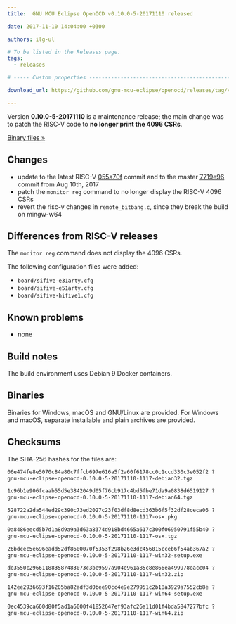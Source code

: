 ```yaml
---
title:  GNU MCU Eclipse OpenOCD v0.10.0-5-20171110 released

date: 2017-11-10 14:04:00 +0300

authors: ilg-ul

# To be listed in the Releases page.
tags:
  - releases

# ----- Custom properties -----------------------------------------------------

download_url: https://github.com/gnu-mcu-eclipse/openocd/releases/tag/v0.10.0-5-20171110/

---
```


Version **0.10.0-5-20171110** is a maintenance release; the main change was to patch the RISC-V code to **no longer print the 4096 CSRs**.

<!-- truncate -->

<p><a href={frontMatter.download_url}>Binary files »</a></p>

## Changes

* update to the latest RISC-V [055a70f](https://github.com/gnu-mcu-eclipse/openocd/commit/055a70f66f8c27e52798197e11505688b994a241) commit and to the master [7719e96](https://github.com/gnu-mcu-eclipse/openocd/commit/7719e9618e753ac41a46a2488dfba549ac578891) commit from Aug 10th, 2017
* patch the `monitor reg` command to no longer display the RISC-V 4096 CSRs
* revert the risc-v changes in `remote_bitbang.c`, since they break the build on mingw-w64

## Differences from RISC-V releases

The `monitor reg` command does not display the 4096 CSRs.

The following configuration files were added:

* `board/sifive-e31arty.cfg`
* `board/sifive-e51arty.cfg`
* `board/sifive-hifive1.cfg`

## Known problems

* none

## Build notes

The build environment uses Debian 9 Docker containers.

## Binaries

Binaries for Windows, macOS and GNU/Linux are provided. For Windows and macOS, separate installable and plain archives are provided.

## Checksums

The SHA-256 hashes for the files are:

```txt
06e474fe8e5070c84a80c7ffcb697e616a5f2a60f6178cc0c1ccd330c3e052f2 ?
gnu-mcu-eclipse-openocd-0.10.0-5-20171110-1117-debian32.tgz

1c96b1e906fcaab55d5e3842049d05f76cb917c4bd5fbe71da9a0838d6519127 ?
gnu-mcu-eclipse-openocd-0.10.0-5-20171110-1117-debian64.tgz

528722a2da544ed29c390c73ed2027c23f03df8d8ecd363b6f5f32df28ceca06 ?
gnu-mcu-eclipse-openocd-0.10.0-5-20171110-1117-osx.pkg

0a8486eecd5b7d1a8d9a9a3d63a8374d918bd4665a617c300f06950791f55b40 ?
gnu-mcu-eclipse-openocd-0.10.0-5-20171110-1117-osx.tgz

26bdcec5e696eadd52df8600070f5353f298b26e3dc456015cceb6f54ab367a2 ?
gnu-mcu-eclipse-openocd-0.10.0-5-20171110-1117-win32-setup.exe

de3550c296611883587483073c3be9597a904e961a85c8e866ea499978eacc04 ?
gnu-mcu-eclipse-openocd-0.10.0-5-20171110-1117-win32.zip

142ee2936693f16205ba82adf3d0bee90cc4e9e279951c2b18a3929a7552cb8e ?
gnu-mcu-eclipse-openocd-0.10.0-5-20171110-1117-win64-setup.exe

0ec4539ca660d80f5ad1a6000f41852647ef93afc26a11d01f4bda5847277bfc ?
gnu-mcu-eclipse-openocd-0.10.0-5-20171110-1117-win64.zip
```
